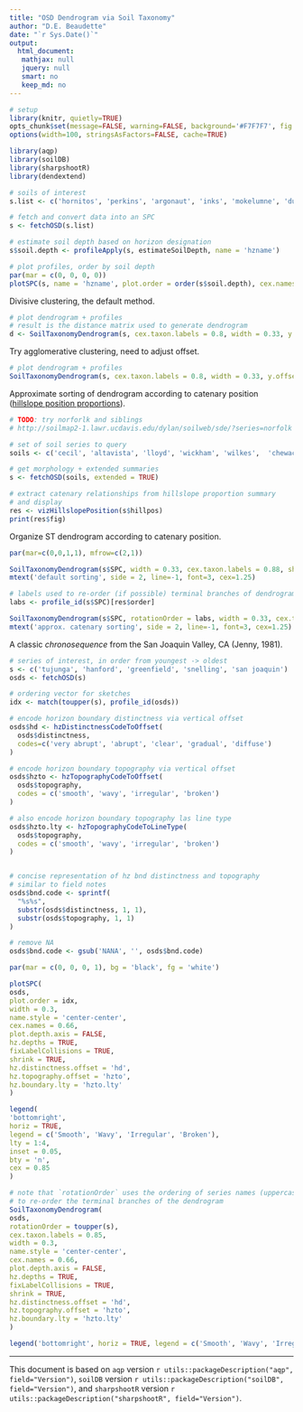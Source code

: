 ```yaml
---
title: "OSD Dendrogram via Soil Taxonomy"
author: "D.E. Beaudette"
date: "`r Sys.Date()`"
output:
  html_document:
   mathjax: null
   jquery: null
   smart: no
   keep_md: no
---
```

  
```r
# setup
library(knitr, quietly=TRUE)
opts_chunk$set(message=FALSE, warning=FALSE, background='#F7F7F7', fig.align='center', dev='svglite', tidy=FALSE, verbose=FALSE)
options(width=100, stringsAsFactors=FALSE, cache=TRUE)
```


```r
library(aqp)
library(soilDB)
library(sharpshootR)
library(dendextend)

# soils of interest
s.list <- c('hornitos', 'perkins', 'argonaut', 'inks', 'mokelumne', 'dunstone', 'auburn', 'pentz', 'pardee', 'peters', 'amador', 'laniger')

# fetch and convert data into an SPC
s <- fetchOSD(s.list)
```


```r
# estimate soil depth based on horizon designation
s$soil.depth <- profileApply(s, estimateSoilDepth, name = 'hzname')

# plot profiles, order by soil depth
par(mar = c(0, 0, 0, 0))
plotSPC(s, name = 'hzname', plot.order = order(s$soil.depth), cex.names = 0.85, axis.line.offset = -5, width = 0.33, id.style = 'top', name.style = 'center-center', plot.depth.axis = FALSE, hz.depths = TRUE)
```

Divisive clustering, the default method.
```r
# plot dendrogram + profiles
# result is the distance matrix used to generate dendrogram
d <- SoilTaxonomyDendrogram(s, cex.taxon.labels = 0.8, width = 0.33, y.offset = 0.4)
```

Try agglomerative clustering, need to adjust offset.
```r
# plot dendrogram + profiles
SoilTaxonomyDendrogram(s, cex.taxon.labels = 0.8, width = 0.33, y.offset = 0.5, cluster.method = 'agglomerative')
```


Approximate sorting of dendrogram according to catenary position ([hillslope position proportions](https://www.nrcs.usda.gov/wps/portal/nrcs/detail/?cid=nrcs142p2_054252#describe)).
```r
# TODO: try norforlk and siblings
# http://soilmap2-1.lawr.ucdavis.edu/dylan/soilweb/sde/?series=norfolk

# set of soil series to query
soils <- c('cecil', 'altavista', 'lloyd', 'wickham', 'wilkes',  'chewacla', 'congaree')

# get morphology + extended summaries
s <- fetchOSD(soils, extended = TRUE)

# extract catenary relationships from hillslope proportion summary
# and display
res <- vizHillslopePosition(s$hillpos)
print(res$fig)
```

Organize ST dendrogram according to catenary position.
```r
par(mar=c(0,0,1,1), mfrow=c(2,1))

SoilTaxonomyDendrogram(s$SPC, width = 0.33, cex.taxon.labels = 0.88, shrink = TRUE)
mtext('default sorting', side = 2, line=-1, font=3, cex=1.25)

# labels used to re-order (if possible) terminal branches of dendrogram
labs <- profile_id(s$SPC)[res$order]

SoilTaxonomyDendrogram(s$SPC, rotationOrder = labs, width = 0.33, cex.taxon.labels = 0.88, shrink = TRUE)
mtext('approx. catenary sorting', side = 2, line=-1, font=3, cex=1.25)
```


A classic *chronosequence* from the San Joaquin Valley, CA (Jenny, 1981).
```r
# series of interest, in order from youngest -> oldest
s <- c('tujunga', 'hanford', 'greenfield', 'snelling', 'san joaquin')
osds <- fetchOSD(s)

# ordering vector for sketches
idx <- match(toupper(s), profile_id(osds))

# encode horizon boundary distinctness via vertical offset
osds$hd <- hzDistinctnessCodeToOffset(
  osds$distinctness,
  codes=c('very abrupt', 'abrupt', 'clear', 'gradual', 'diffuse')
)

# encode horizon boundary topography via vertical offset
osds$hzto <- hzTopographyCodeToOffset(
  osds$topography,
  codes = c('smooth', 'wavy', 'irregular', 'broken')
)

# also encode horizon boundary topography las line type
osds$hzto.lty <- hzTopographyCodeToLineType(
  osds$topography,
  codes = c('smooth', 'wavy', 'irregular', 'broken')
)


# concise representation of hz bnd distinctness and topography
# similar to field notes
osds$bnd.code <- sprintf(
  "%s%s",
  substr(osds$distinctness, 1, 1),
  substr(osds$topography, 1, 1)
)

# remove NA
osds$bnd.code <- gsub('NANA', '', osds$bnd.code)

par(mar = c(0, 0, 0, 1), bg = 'black', fg = 'white')

plotSPC(
osds,
plot.order = idx,
width = 0.3,
name.style = 'center-center',
cex.names = 0.66,
plot.depth.axis = FALSE,
hz.depths = TRUE,
fixLabelCollisions = TRUE,
shrink = TRUE,
hz.distinctness.offset = 'hd',
hz.topography.offset = 'hzto',
hz.boundary.lty = 'hzto.lty'
)

legend(
'bottomright',
horiz = TRUE,
legend = c('Smooth', 'Wavy', 'Irregular', 'Broken'),
lty = 1:4,
inset = 0.05,
bty = 'n',
cex = 0.85
)

# note that `rotationOrder` uses the ordering of series names (uppercase to match profile IDs)
# to re-order the terminal branches of the dendrogram
SoilTaxonomyDendrogram(
osds,
rotationOrder = toupper(s),
cex.taxon.labels = 0.85,
width = 0.3,
name.style = 'center-center',
cex.names = 0.66,
plot.depth.axis = FALSE,
hz.depths = TRUE,
fixLabelCollisions = TRUE,
shrink = TRUE,
hz.distinctness.offset = 'hd',
hz.topography.offset = 'hzto',
hz.boundary.lty = 'hzto.lty'
)

legend('bottomright', horiz = TRUE, legend = c('Smooth', 'Wavy', 'Irregular', 'Broken'), lty = 1:4, inset = 0.01, bty = 'n', cex = 0.85)

```


----------------------------
This document is based on `aqp` version `r utils::packageDescription("aqp", field="Version")`, `soilDB` version `r utils::packageDescription("soilDB", field="Version")`, and `sharpshootR` version `r utils::packageDescription("sharpshootR", field="Version")`.
